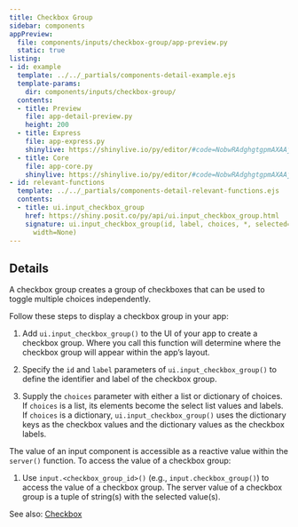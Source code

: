 ```yaml
---
title: Checkbox Group
sidebar: components
appPreview:
  file: components/inputs/checkbox-group/app-preview.py
  static: true
listing:
- id: example
  template: ../../_partials/components-detail-example.ejs
  template-params:
    dir: components/inputs/checkbox-group/
  contents:
  - title: Preview
    file: app-detail-preview.py
    height: 200
  - title: Express
    file: app-express.py
    shinylive: https://shinylive.io/py/editor/#code=NobwRAdghgtgpmAXAAjFADugdOgnmAGlQGMB7CAFzkqVQDMAnUmZAZwAsBLCXZTmdKQYVkDagBM4DADoRGzNlx5Y4AD3RjWrPgKEju6AK4UihzrIsQzWA8YD6xdnGIBrAEalVdgOZND6AApkZABiZAAecNlg4OkwR2d3Tx8-dDiiUIioiBjkOIBhJ1cPVWRfUn904LDI6JiQaqy63Ni0OJQ4gEEqzNqclta3drywACEemuyB1uJhgomm-uCAXwzJ2QBKRr7LAAExCEkGLCpVCllJOmQANygAG0M4AI3EZtE4CkMGHKq4rAArUjcAK2ChYBLFZLlfzPDayQioCi4dAIFBgU4UMDLAC6QA
  - title: Core
    file: app-core.py
    shinylive: https://shinylive.io/py/editor/#code=NobwRAdghgtgpmAXAAjFADugdOgnmAGlQGMB7CAFzkqVQDMAnUmZAZwAsBLCXZTmdKQYVkAQUxEG1ACZwGRAK6cAOhFUZ0AfSXIAvMiU4oAczia6AGyXSAFKuQODnLN3QKKm4uzjEA1gCNSAA9NYyYFdBsHAGJkAB44+0dk5TAvHwDg0PD0VKJkWISk5IdUgGFvP0Cg5DDSCLyY+MSIEscQJqLWtpLUqFSUVNFGgubintKwfwHkVIAhEcKWiZS0mfLFse62gF98pfGASn2t5MN6ijcPKiCKOzAANygrOFTj1UPVL4hZOjY5B5yGyudxEC5XIisOCsVicciHRDjAACUh+ciwNwo41+yCeLxsCPGySkFAUDFajVSWAAVqRuMCIFcsOkqlk6hECZ81NyNHoxJgbBptJxIQC5FzCKgKLh0AgUGBMWAdgBdIA
- id: relevant-functions
  template: ../../_partials/components-detail-relevant-functions.ejs
  contents:
  - title: ui.input_checkbox_group
    href: https://shiny.posit.co/py/api/ui.input_checkbox_group.html
    signature: ui.input_checkbox_group(id, label, choices, *, selected=None, inline=False,
      width=None)
---
```


:::{#example}
:::

:::{#relevant-functions}
:::

## Details

A checkbox group creates a group of checkboxes that can be used to toggle multiple choices independently.

Follow these steps to display a checkbox group in your app:

  1. Add `ui.input_checkbox_group()` to the UI of your app to create a checkbox group. Where you call this function will determine where the checkbox group will appear within the app's layout.

  2. Specify the `id` and `label` parameters of `ui.input_checkbox_group()` to define the identifier and label of the checkbox group.

  3. Supply the `choices` parameter with either a list or dictionary of choices. If `choices` is a list, its elements become the select list values and labels. If `choices` is a dictionary, `ui.input_checkbox_group()` uses the dictionary keys as the checkbox values and the dictionary values as the checkbox labels.

The value of an input component is accessible as a reactive value within the `server()` function. To access the value of a checkbox group:

  1. Use `input.<checkbox_group_id>()` (e.g., `input.checkbox_group()`) to access the value of a checkbox group. The server value of a checkbox group is a tuple of string(s) with the selected value(s).

See also: [Checkbox](../checkbox/index.qmd)
